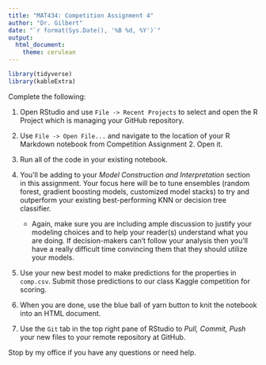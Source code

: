 ```yaml
---
title: "MAT434: Competition Assignment 4"
author: "Dr. Gilbert"
date: "`r format(Sys.Date(), '%B %d, %Y')`"
output:
  html_document:
    theme: cerulean
---
```


```r
library(tidyverse)
library(kableExtra)
```

Complete the following:

1. Open RStudio and use `File -> Recent Projects` to select and open the R Project which is managing your GitHub repository.

2. Use `File -> Open File...` and navigate to the location of your R Markdown notebook from Competition Assignment 2. Open it.

3. Run all of the code in your existing notebook. 

4. You'll be adding to your *Model Construction and Interpretation* section in this assignment. Your focus here will be to tune ensembles (random forest, gradient boosting models, customized model stacks) to try and outperform your existing best-performing KNN or decision tree classifier.

    + Again, make sure you are including ample discussion to justify your modeling choices and to help your reader(s) understand what you are doing. If decision-makers can't follow your analysis then you'll have a really difficult time convincing them that they should utilize your models.
    
5. Use your new best model to make predictions for the properties in `comp.csv`. Submit those predictions to our class Kaggle competition for scoring.

6. When you are done, use the blue ball of yarn button to knit the notebook into an HTML document. 

7. Use the `Git` tab in the top right pane of RStudio to *Pull, Commit, Push* your new files to your remote repository at GitHub.

Stop by my office if you have any questions or need help.